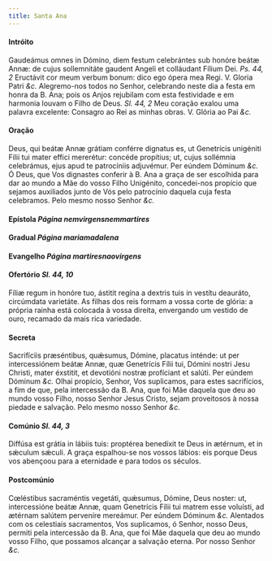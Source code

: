 ```yaml
---
title: Santa Ana
---
```


#### Intróito

<div class="grid grid-cols-2 gap-5">
  <span class="text-justify">
    Gaudeámus omnes in Dómino, diem festum celebrántes sub honóre beátæ Annæ: de
    cujus sollemnitáte gaudent Angeli et colláudant Fílium Dei.
    <em>Ps. 44, 2</em> Eructávit cor meum verbum bonum: dico ego ópera mea Regi.
    V. Gloria Patri <em>&c.</em>
  </span>
  <span class="text-justify">
    Alegremo-nos todos no Senhor, celebrando neste dia a festa em honra da B.
    Ana; pois os Anjos rejubilam com esta festividade e em harmonia louvam o
    Filho de Deus. <em>Sl. 44, 2</em> Meu coração exalou uma palavra excelente:
    Consagro ao Rei as minhas obras. V. Glória ao Pai <em>&c.</em>
  </span>
</div>

#### Oração

<div class="grid grid-cols-2 gap-5">
  <span class="text-justify">
    Deus, qui beátæ Annæ grátiam conférre dignatus es, ut Genetrícis unigéniti
    Fílii tui mater effici mererétur: concéde propítius; ut, cujus sollémnia
    celebrámus, ejus apud te patrocíniis adjuvémur. Per eúndem Dóminum
    <em>&c.</em>
  </span>
  <span class="text-justify">
    Ó Deus, que Vos dignastes conferir à B. Ana a graça de ser escolhida para
    dar ao mundo a Mãe do vosso Filho Unigénito, concedei-nos propício que
    sejamos auxiliados junto de Vós pelo patrocínio daquela cuja festa
    celebramos. Pelo mesmo nosso Senhor <em>&c.</em>
  </span>
</div>

#### Epístola <em>Página nemvirgensnemmartires</em>

#### Gradual <em>Página mariamadalena</em>

#### Evangelho <em>Página martiresnaovirgens</em>

#### Ofertório <em>Sl. 44, 10</em>

<div class="grid grid-cols-2 gap-5">
  <span class="text-justify">
    Fíliæ regum in honóre tuo, ástitit regína a dextris tuis in vestítu
    deauráto, circúmdata varietáte.
  </span>
  <span class="text-justify">
    As filhas dos reis formam a vossa corte de glória: a própria rainha está
    colocada à vossa direita, envergando um vestido de ouro, recamado da mais
    rica variedade.
  </span>
</div>

#### Secreta

<div class="grid grid-cols-2 gap-5">
  <span class="text-justify">
    Sacrifíciis præséntibus, quǽsumus, Dómine, placatus inténde: ut per
    intercessiónem beátæ Annæ, quæ Genetrícis Fílii tui, Dómini nostri Jesu
    Christi, mater éxstitit, et devotióni nostræ profíciant et salúti. Per
    eúndem Dóminum <em>&c.</em>
  </span>
  <span class="text-justify">
    Olhai propício, Senhor, Vos suplicamos, para estes sacrifícios, a fim de
    que, pela intercessão da B. Ana, que foi Mãe daquela que deu ao mundo vosso
    Filho, nosso Senhor Jesus Cristo, sejam proveitosos à nossa piedade e
    salvação. Pelo mesmo nosso Senhor <em>&c.</em>
  </span>
</div>

#### Comúnio <em>Sl. 44, 3</em>

<div class="grid grid-cols-2 gap-5">
  <span class="text-justify">
    Diffúsa est grátia in lábiis tuis: proptérea benedíxit te Deus in ætérnum,
    et in sǽculum sǽculi.
  </span>
  <span class="text-justify">
    A graça espalhou-se nos vossos lábios: eis porque Deus vos abençoou para a
    eternidade e para todos os séculos.
  </span>
</div>

#### Postcomúnio

<div class="grid grid-cols-2 gap-5">
  <span class="text-justify">
    Cœléstibus sacraméntis vegetáti, quǽsumus, Dómine, Deus noster: ut,
    intercessióne beátæ Annæ, quam Genetrícis Fílii tui matrem esse voluísti, ad
    ætérnam salútem perveníre mereámur. Per eúndem Dóminum <em>&c.</em>
  </span>
  <span class="text-justify">
    Alentados com os celestiais sacramentos, Vos suplicamos, ó Senhor, nosso
    Deus, permiti pela intercessão da B. Ana, que foi Mãe daquela que deu ao
    mundo vosso Filho, que possamos alcançar a salvação eterna. Por nosso Senhor
    <em>&c.</em>
  </span>
</div>
